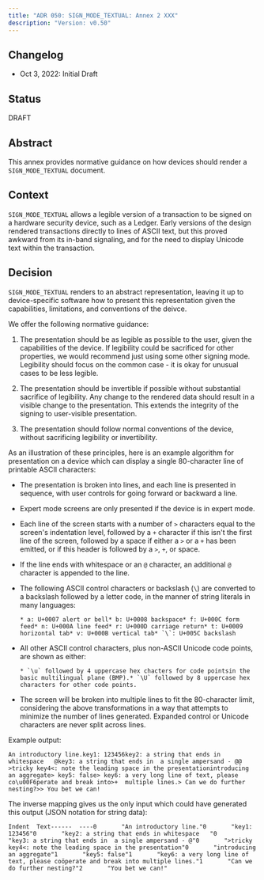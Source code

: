```yaml
---
title: "ADR 050: SIGN_MODE_TEXTUAL: Annex 2 XXX"
description: "Version: v0.50"
---
```


## Changelog[​](#changelog "Direct link to Changelog")

* Oct 3, 2022: Initial Draft

## Status[​](#status "Direct link to Status")

DRAFT

## Abstract[​](#abstract "Direct link to Abstract")

This annex provides normative guidance on how devices should render a `SIGN_MODE_TEXTUAL` document.

## Context[​](#context "Direct link to Context")

`SIGN_MODE_TEXTUAL` allows a legible version of a transaction to be signed on a hardware security device, such as a Ledger. Early versions of the design rendered transactions directly to lines of ASCII text, but this proved awkward from its in-band signaling, and for the need to display Unicode text within the transaction.

## Decision[​](#decision "Direct link to Decision")

`SIGN_MODE_TEXTUAL` renders to an abstract representation, leaving it up to device-specific software how to present this representation given the capabilities, limitations, and conventions of the deivce.

We offer the following normative guidance:

1. The presentation should be as legible as possible to the user, given the capabilities of the device. If legibility could be sacrificed for other properties, we would recommend just using some other signing mode. Legibility should focus on the common case - it is okay for unusual cases to be less legible.

2. The presentation should be invertible if possible without substantial sacrifice of legibility. Any change to the rendered data should result in a visible change to the presentation. This extends the integrity of the signing to user-visible presentation.

3. The presentation should follow normal conventions of the device, without sacrificing legibility or invertibility.

As an illustration of these principles, here is an example algorithm for presentation on a device which can display a single 80-character line of printable ASCII characters:

* The presentation is broken into lines, and each line is presented in sequence, with user controls for going forward or backward a line.

* Expert mode screens are only presented if the device is in expert mode.

* Each line of the screen starts with a number of `>` characters equal to the screen's indentation level, followed by a `+` character if this isn't the first line of the screen, followed by a space if either a `>` or a `+` has been emitted, or if this header is followed by a `>`, `+`, or space.

* If the line ends with whitespace or an `@` character, an additional `@` character is appended to the line.

* The following ASCII control characters or backslash (`\`) are converted to a backslash followed by a letter code, in the manner of string literals in many languages:

  ```
  * a: U+0007 alert or bell* b: U+0008 backspace* f: U+000C form feed* n: U+000A line feed* r: U+000D carriage return* t: U+0009 horizontal tab* v: U+000B vertical tab* `\`: U+005C backslash
  ```

* All other ASCII control characters, plus non-ASCII Unicode code points, are shown as either:

  ```
  * `\u` followed by 4 uppercase hex chacters for code pointsin the basic multilingual plane (BMP).* `\U` followed by 8 uppercase hex characters for other code points.
  ```

* The screen will be broken into multiple lines to fit the 80-character limit, considering the above transformations in a way that attempts to minimize the number of lines generated. Expanded control or Unicode characters are never split across lines.

Example output:

```
An introductory line.key1: 123456key2: a string that ends in whitespace   @key3: a string that ends in  a single ampersand - @@ >tricky key4<: note the leading space in the presentationintroducing an aggregate> key5: false> key6: a very long line of text, please co\u00F6perate and break into>+  multiple lines.> Can we do further nesting?>> You bet we can!
```

The inverse mapping gives us the only input which could have generated this output (JSON notation for string data):

```
Indent  Text------  ----0       "An introductory line."0       "key1: 123456"0       "key2: a string that ends in whitespace   "0       "key3: a string that ends in  a single ampersand - @"0       ">tricky key4<: note the leading space in the presentation"0       "introducing an aggregate"1       "key5: false"1       "key6: a very long line of text, please coöperate and break into multiple lines."1       "Can we do further nesting?"2       "You bet we can!"
```
